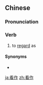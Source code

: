 ==Chinese==
{{zh-forms}}

===Pronunciation===
{{zh-pron
|m=kànzuò
|c=hon3 zok3
|mn=khòaⁿ-choh
|cat=v
}}

===Verb===
{{zh-verb}}

# to [[regard]] as

====Synonyms====
* {{zh-l|看做}}

{{zh-cat|Advanced}}

[[ja:看作]]
[[zh:看作]]